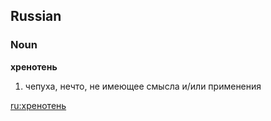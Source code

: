 ==Russian==

===Noun===
'''хренотень'''

# {{rfc-sense}} чепуха, нечто, не имеющее смысла и/или применения

[[ru:хренотень]]